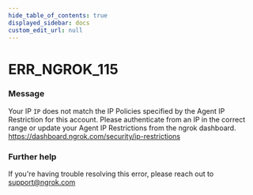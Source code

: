 ```yaml
---
hide_table_of_contents: true
displayed_sidebar: docs
custom_edit_url: null
---
```



# ERR_NGROK_115

### Message
Your IP `IP` does not match the IP Policies specified by the Agent IP Restriction for this account. Please authenticate from an IP in the correct range or update your Agent IP Restrictions from the ngrok dashboard. https://dashboard.ngrok.com/security/ip-restrictions

### Further help
If you're having trouble resolving this error, please reach out to [support@ngrok.com](mailto:support@ngrok.com?subject=Help%20with%20ERR_NGROK_115)


<ErrorDetails error='err_ngrok_115' />
